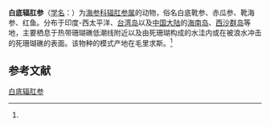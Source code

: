 {{Speciesbox
| name = 白底辐肛参
| status = 
| status_system = 
| image = 
| genus = Actinopyga
| species = mauritiana
| authority = (Quoy et Gaimard, 1833)<ref name='id12638'>{{cite web| url =http://www.bioinfo.cn/db05/BjdwSpecies.php?action=view&id=12638| title =白底辐肛参| work =《中国动物物种编目数据库》| publisher =中国科学院微生物研究所| author =中国科学院动物研究所| accessdate =2009-04-28| deadurl =yes| archiveurl =https://web.archive.org/web/20160305045702/http://www.bioinfo.cn/db05/BjdwSpecies.php?action=view&id=12638| archivedate =2016-03-05}}</ref>
}}

'''白底辐肛参'''（[[学名|学名]]：{{lang|la|''Actinopyga mauritiana''}}）为[[海参科|海参科]][[辐肛参属|辐肛参属]]的动物，俗名白底靴参、赤瓜参、靴海参、红鱼。分布于印度-西太平洋、[[台湾岛|台湾岛]]以及[[中国大陆|中国大陆]]的[[海南岛|海南岛]]、[[西沙群岛|西沙群岛]]等地，主要栖息于热带珊瑚礁低潮线附近以及由死珊瑚构成的水洼内或在被浪水冲击的死珊瑚礁的表面。该物种的模式产地在毛里求斯。<ref name='id12638'/>

== 参考文献 ==
{{reflist}}

{{Wikispecies|Actinopyga mauritiana}}
{{Taxonbar|from=Q2548717}}

[[Category:辐肛参属|白底辐肛参]]


{{海参小作品}}